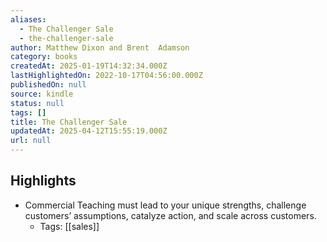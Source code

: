 ```yaml
---
aliases:
  - The Challenger Sale
  - the-challenger-sale
author: Matthew Dixon and Brent  Adamson
category: books
createdAt: 2025-01-19T14:32:34.000Z
lastHighlightedOn: 2022-10-17T04:56:00.000Z
publishedOn: null
source: kindle
status: null
tags: []
title: The Challenger Sale
updatedAt: 2025-04-12T15:55:19.000Z
url: null
---
```

## Highlights

- Commercial Teaching must lead to your unique strengths, challenge customers’ assumptions, catalyze action, and scale across customers.
    - Tags: [[sales]]
